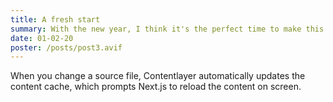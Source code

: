 ```yaml
---
title: A fresh start
summary: With the new year, I think it's the perfect time to make this website fresh again
date: 01-02-20
poster: /posts/post3.avif
---
```


When you change a source file, Contentlayer automatically updates the content cache, which prompts Next.js to reload the content on screen.
